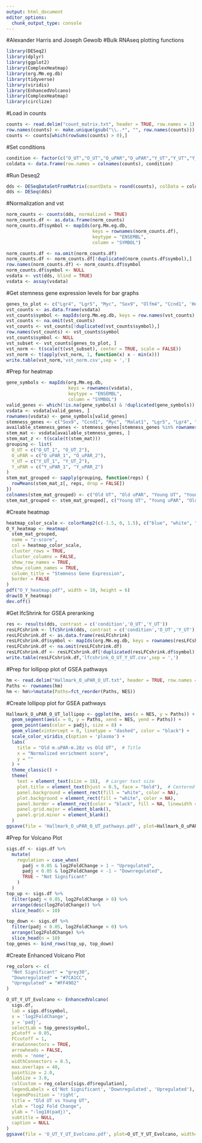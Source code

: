 ---
output: html_document
editor_options: 
  chunk_output_type: console
---
#Alexander Harris and Joseph Gewolb
#Bulk RNAseq plotting functions
```{r}
library(DESeq2)
library(dplyr)
library(ggplot2)
library(ComplexHeatmap)
library(org.Mm.eg.db)
library(tidyverse)
library(viridis)
library(EnhancedVolcano)
library(ComplexHeatmap)
library(circlize)
```

#Load in counts
```{r}
counts <- read.delim("count_matrix.txt", header = TRUE, row.names = 1)
row.names(counts) <- make.unique(gsub("\\..*", "", row.names(counts)))
counts <- counts[which(rowSums(counts) > 0),]
```

#Set conditions
```{r}
condition <- factor(c("O_UT","O_UT","O_uPAR","O_uPAR","Y_UT","Y_UT","Y_uPAR","Y_uPAR"))
coldata <- data.frame(row.names = colnames(counts), condition)
```

#Run Deseq2
```{r}
dds <- DESeqDataSetFromMatrix(countData = round(counts), colData = coldata, design = ~condition)
dds <- DESeq(dds)
```

#Normalization and vst
```{r}
norm_counts <- counts(dds, normalized = TRUE)
norm_counts.df <- as.data.frame(norm_counts)
norm_counts.df$symbol <- mapIds(org.Mm.eg.db,
                                keys = rownames(norm_counts.df),
                                keytype = "ENSEMBL",
                                column = "SYMBOL")

norm_counts.df <- na.omit(norm_counts.df)
norm_counts.df <- norm_counts.df[!duplicated(norm_counts.df$symbol),]
row.names(norm_counts.df) <- norm_counts.df$symbol
norm_counts.df$symbol <- NULL
vsdata <- vst(dds, blind = TRUE)
vsdata <- assay(vsdata)
```

#Get stemness gene expression levels for bar graphs
```{r}
genes_to_plot <- c("Lgr4", "Lgr5", "Myc", "Sox9", "Olfm4", "Ccnd1", 'Hopx', 'Malat1')
vst_counts <- as.data.frame(vsdata)
vst_counts$symbol <- mapIds(org.Mm.eg.db, keys = row.names(vst_counts), keytype = "ENSEMBL", column = "SYMBOL")
vst_counts <- na.omit(vst_counts)
vst_counts <- vst_counts[!duplicated(vst_counts$symbol),]
row.names(vst_counts) <- vst_counts$symbol
vst_counts$symbol <- NULL
vst_subset <- vst_counts[genes_to_plot, ]
vst_norm <- t(scale(t(vst_subset), center = TRUE, scale = FALSE))
vst_norm <- t(apply(vst_norm, 1, function(x) x - min(x)))
write.table(vst_norm,'vst_norm.csv',sep = ',')
```

#Prep for heatmap
```{r}
gene_symbols <- mapIds(org.Mm.eg.db,
                       keys = rownames(vsdata),
                       keytype = "ENSEMBL",
                       column = "SYMBOL")
valid_genes <- which(!is.na(gene_symbols) & !duplicated(gene_symbols))
vsdata <- vsdata[valid_genes, ]
rownames(vsdata) <- gene_symbols[valid_genes]
stemness_genes <- c("Sox9", "Ccnd1", "Myc", "Malat1", "Lgr5", "Lgr4", "Hopx", "Olfm4")
available_stemness_genes <- stemness_genes[stemness_genes %in% rownames(vsdata)]
stem_mat <- vsdata[available_stemness_genes, ]
stem_mat_z <- t(scale(t(stem_mat)))
grouping <- list(
  O_UT = c("O_UT_1", "O_UT_2"),
  O_uPAR = c("O_uPAR_1", "O_uPAR_2"),
  Y_UT = c("Y_UT_1", "Y_UT_2"),
  Y_uPAR = c("Y_uPAR_1", "Y_uPAR_2")
)
stem_mat_grouped <- sapply(grouping, function(reps) {
  rowMeans(stem_mat_z[, reps, drop = FALSE])
})
colnames(stem_mat_grouped) <- c("Old UT", "Old uPAR", "Young UT", "Young uPAR")
stem_mat_grouped <- stem_mat_grouped[, c("Young UT", "Young uPAR", "Old UT", "Old uPAR")]
```

#Create heatmap
```{r}
heatmap_color_scale <- colorRamp2(c(-1.5, 0, 1.5), c("blue", "white", "red"))
O_Y_heatmap <- Heatmap(
  stem_mat_grouped,
  name = "z-score",
  col = heatmap_color_scale,
  cluster_rows = TRUE,
  cluster_columns = FALSE,
  show_row_names = TRUE,
  show_column_names = TRUE,
  column_title = "Stemness Gene Expression",
  border = FALSE
)
pdf("O_Y_heatmap.pdf", width = 10, height = 6)
draw(O_Y_heatmap)
dev.off()
```

#Get lfcShrink for GSEA preranking
```{r}
res <- results(dds, contrast = c('condition','O_UT','Y_UT'))
resLFCshrink <- lfcShrink(dds, contrast = c('condition','O_UT','Y_UT'), type = "ashr")
resLFCshrink.df <- as.data.frame(resLFCshrink)
resLFCshrink.df$symbol <- mapIds(org.Mm.eg.db, keys = rownames(resLFCshrink.df), keytype = "ENSEMBL", column = "SYMBOL")
resLFCshrink.df <- na.omit(resLFCshrink.df)
resLFCshrink.df <- resLFCshrink.df[!duplicated(resLFCshrink.df$symbol),]
write.table(resLFCshrink.df,'lfcshrink_O_UT_Y_UT.csv',sep = ',')
```

#Prep for lollipop plot of GSEA pathways
```{r}
hm <- read.delim("Hallmark_O_uPAR_O_UT.txt", header = TRUE, row.names = 1)
Paths <- rownames(hm)
hm <- hm%>%mutate(Paths=fct_reorder(Paths, NES))
```

#Create lollipop plot for GSEA pathways
```{r}
Hallmark_O_uPAR_O_UT_lollipop <- ggplot(hm, aes(x = NES, y = Paths)) +
  geom_segment(aes(x = 0, y = Paths, xend = NES, yend = Paths)) +
  geom_point(aes(color = padj), size = 8) +
  geom_vline(xintercept = 0, linetype = "dashed", color = "black") +
  scale_color_viridis_c(option = 'plasma') +
  labs(
    title = "Old m.uPAR-m.28z vs Old UT",  # Title
    x = "Normalized enrichment score",
    y = ""
  ) +
  theme_classic() +
  theme(
    text = element_text(size = 16),  # Larger text size
    plot.title = element_text(hjust = 0.5, face = "bold"),  # Centered and bold title
    panel.background = element_rect(fill = "white", color = NA),
    plot.background = element_rect(fill = "white", color = NA),
    panel.border = element_rect(color = "black", fill = NA, linewidth = 1),
    panel.grid.major = element_blank(),
    panel.grid.minor = element_blank()
  )
ggsave(file = 'Hallmark_O_uPAR_O_UT_pathways.pdf', plot=Hallmark_O_uPAR_O_UT_lollipop, width=10, height=10, units="in")
```

#Prep for Volcano Plot
```{r}
sigs.df <- sigs.df %>% 
  mutate(
    regulation = case_when(
      padj < 0.05 & log2FoldChange > 1 ~ "Upregulated",
      padj < 0.05 & log2FoldChange < -1 ~ "Downregulated",
      TRUE ~ "Not Significant"
    )
  )
top_up <- sigs.df %>%
  filter(padj < 0.05, log2FoldChange > 0) %>%
  arrange(desc(log2FoldChange)) %>%
  slice_head(n = 10)

top_down <- sigs.df %>%
  filter(padj < 0.05, log2FoldChange < 0) %>%
  arrange(log2FoldChange) %>%
  slice_head(n = 10)
top_genes <- bind_rows(top_up, top_down)
```

#Create Enhanced Volcano Plot
```{r}
reg_colors <- c(
  "Not Significant" = "grey30",
  "Downregulated" = "#7CA1CC",
  "Upregulated" = "#FF4902"
)

O_UT_Y_UT_Evolcano <- EnhancedVolcano(
  sigs.df,
  lab = sigs.df$symbol,
  x = 'log2FoldChange',
  y = 'padj',
  selectLab = top_genes$symbol,
  pCutoff = 0.05,
  FCcutoff = 1,
  drawConnectors = TRUE,
  arrowheads = FALSE,
  ends = 'none',
  widthConnectors = 0.5,
  max.overlaps = 40,
  pointSize = 2.0,
  labSize = 3.0,
  colCustom = reg_colors[sigs.df$regulation],
  legendLabels = c('Not Significant', 'Downregulated', 'Upregulated'),
  legendPosition = 'right',
  title = "Old UT vs Young UT",
  xlab = "log2 Fold Change",
  ylab = "-log10(padj)",
  subtitle = NULL,
  caption = NULL
)
ggsave(file = 'O_UT_Y_UT_Evolcano.pdf', plot=O_UT_Y_UT_Evolcano, width=10, height=6, units="in")
```
